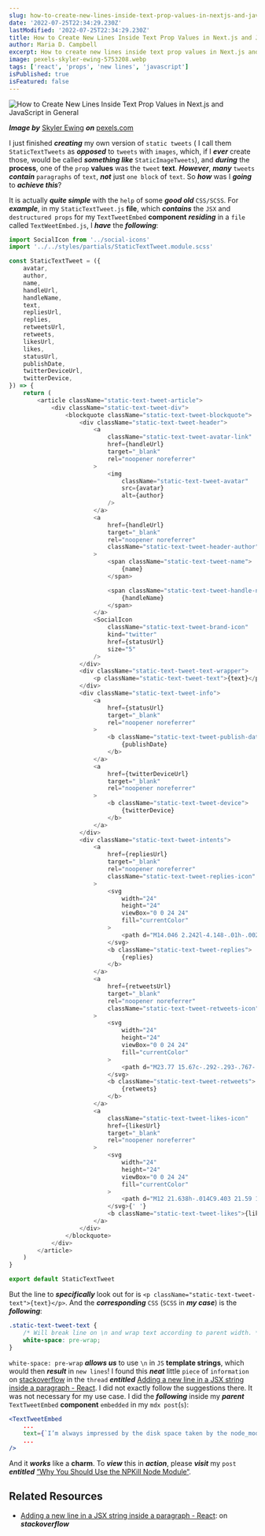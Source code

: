 ```yaml
---
slug: how-to-create-new-lines-inside-text-prop-values-in-nextjs-and-javascript-in-general
date: '2022-07-25T22:34:29.230Z'
lastModified: '2022-07-25T22:34:29.230Z'
title: How to Create New Lines Inside Text Prop Values in Next.js and JavaScript in General
author: Maria D. Campbell
excerpt: How to create new lines inside text prop values in Next.js and JavaScript in general.
image: pexels-skyler-ewing-5753208.webp
tags: ['react', 'props', 'new lines', 'javascript']
isPublished: true
isFeatured: false
---
```


![How to Create New Lines Inside Text Prop Values in Next.js and JavaScript in General](pexels-skyler-ewing-5753208.webp)

***Image by*** [Skyler Ewing](https://www.pexels.com/@skyler-ewing-266953/) ***on*** [pexels.com](https://www.pexels.com/photo/small-gray-sparrows-on-fresh-white-snow-5753208/)

I just finished **_creating_** my own version of `static tweets` ( I call them `StaticTextTweets` as **_opposed_** to `tweets` with `images`, which, if I **_ever_** create those, would be called **_something like_**
`StaticImageTweets`), and **_during_** the **process**, one of the `prop`
**values** was the `tweet` **text**. **_However_**, **_many_** `tweets`
**_contain_** `paragraphs` of `text`, **_not_** just `one block` of `text`. So **_how_** was I **_going_** to **_achieve this_**?

It is actually **_quite simple_** with the `help` of some **_good old_**
`CSS/SCSS`. For **_example_**, in my `StaticTextTweet.js` **file**, which
**_contains_** the `JSX` and `destructured props` for my `TextTweetEmbed`
**component** **_residing_** in a `file` called `TextWeetEmbed.js`, I **_have_** the **_following_**:

```javascript
import SocialIcon from '../social-icons'
import '../../styles/partials/StaticTextTweet.module.scss'

const StaticTextTweet = ({
	avatar,
	author,
	name,
	handleUrl,
	handleName,
	text,
	repliesUrl,
	replies,
	retweetsUrl,
	retweets,
	likesUrl,
	likes,
	statusUrl,
	publishDate,
	twitterDeviceUrl,
	twitterDevice,
}) => {
	return (
		<article className="static-text-tweet-article">
			<div className="static-text-tweet-div">
				<blockquote className="static-text-tweet-blockquote">
					<div className="static-text-tweet-header">
						<a
							className="static-text-tweet-avatar-link"
							href={handleUrl}
							target="_blank"
							rel="noopener noreferrer"
						>
							<img
								className="static-text-tweet-avatar"
								src={avatar}
								alt={author}
							/>
						</a>
						<a
							href={handleUrl}
							target="_blank"
							rel="noopener noreferrer"
							className="static-text-tweet-header-author"
						>
							<span className="static-text-tweet-name">
								{name}
							</span>

							<span className="static-text-tweet-handle-name text-sm">
								{handleName}
							</span>
						</a>
						<SocialIcon
							className="static-text-tweet-brand-icon"
							kind="twitter"
							href={statusUrl}
							size="5"
						/>
					</div>
					<div className="static-text-tweet-text-wrapper">
						<p className="static-text-tweet-text">{text}</p>
					</div>
					<div className="static-text-tweet-info">
						<a
							href={statusUrl}
							target="_blank"
							rel="noopener noreferrer"
						>
							<b className="static-text-tweet-publish-date">
								{publishDate}
							</b>
						</a>
						<a
							href={twitterDeviceUrl}
							target="_blank"
							rel="noopener noreferrer"
						>
							<b className="static-text-tweet-device">
								{twitterDevice}
							</b>
						</a>
					</div>
					<div className="static-text-tweet-intents">
						<a
							href={repliesUrl}
							target="_blank"
							rel="noopener noreferrer"
							className="static-text-tweet-replies-icon"
						>
							<svg
								width="24"
								height="24"
								viewBox="0 0 24 24"
								fill="currentColor"
							>
								<path d="M14.046 2.242l-4.148-.01h-.002c-4.374 0-7.8 3.427-7.8 7.802 0 4.098 3.186 7.206 7.465 7.37v3.828c0 .108.045.286.12.403.143.225.385.347.633.347.138 0 .277-.038.402-.118.264-.168 6.473-4.14 8.088-5.506 1.902-1.61 3.04-3.97 3.043-6.312v-.017c-.006-4.368-3.43-7.788-7.8-7.79zm3.787 12.972c-1.134.96-4.862 3.405-6.772 4.643V16.67c0-.414-.334-.75-.75-.75h-.395c-3.66 0-6.318-2.476-6.318-5.886 0-3.534 2.768-6.302 6.3-6.302l4.147.01h.002c3.532 0 6.3 2.766 6.302 6.296-.003 1.91-.942 3.844-2.514 5.176z"></path>
							</svg>
							<b className="static-text-tweet-replies">
								{replies}
							</b>
						</a>
						<a
							href={retweetsUrl}
							target="_blank"
							rel="noopener noreferrer"
							className="static-text-tweet-retweets-icon"
						>
							<svg
								width="24"
								height="24"
								viewBox="0 0 24 24"
								fill="currentColor"
							>
								<path d="M23.77 15.67c-.292-.293-.767-.293-1.06 0l-2.22 2.22V7.65c0-2.068-1.683-3.75-3.75-3.75h-5.85c-.414 0-.75.336-.75.75s.336.75.75.75h5.85c1.24 0 2.25 1.01 2.25 2.25v10.24l-2.22-2.22c-.293-.293-.768-.293-1.06 0s-.294.768 0 1.06l3.5 3.5c.145.147.337.22.53.22s.383-.072.53-.22l3.5-3.5c.294-.292.294-.767 0-1.06zm-10.66 3.28H7.26c-1.24 0-2.25-1.01-2.25-2.25V6.46l2.22 2.22c.148.147.34.22.532.22s.384-.073.53-.22c.293-.293.293-.768 0-1.06l-3.5-3.5c-.293-.294-.768-.294-1.06 0l-3.5 3.5c-.294.292-.294.767 0 1.06s.767.293 1.06 0l2.22-2.22V16.7c0 2.068 1.683 3.75 3.75 3.75h5.85c.414 0 .75-.336.75-.75s-.337-.75-.75-.75z"></path>
							</svg>
							<b className="static-text-tweet-retweets">
								{retweets}
							</b>
						</a>
						<a
							className="static-text-tweet-likes-icon"
							href={likesUrl}
							target="_blank"
							rel="noopener noreferrer"
						>
							<svg
								width="24"
								height="24"
								viewBox="0 0 24 24"
								fill="currentColor"
							>
								<path d="M12 21.638h-.014C9.403 21.59 1.95 14.856 1.95 8.478c0-3.064 2.525-5.754 5.403-5.754 2.29 0 3.83 1.58 4.646 2.73.813-1.148 2.353-2.73 4.644-2.73 2.88 0 5.404 2.69 5.404 5.755 0 6.375-7.454 13.11-10.037 13.156H12zM7.354 4.225c-2.08 0-3.903 1.988-3.903 4.255 0 5.74 7.035 11.596 8.55 11.658 1.52-.062 8.55-5.917 8.55-11.658 0-2.267-1.822-4.255-3.902-4.255-2.528 0-3.94 2.936-3.952 2.965-.23.562-1.156.562-1.387 0-.015-.03-1.426-2.965-3.955-2.965z"></path>
							</svg>{' '}
							<b className="static-text-tweet-likes">{likes}</b>
						</a>
					</div>
				</blockquote>
			</div>
		</article>
	)
}

export default StaticTextTweet
```

But the line to **_specifically_** look out for is `<p className="static-text-tweet-text">{text}</p>`. And the **_corresponding_**
`CSS` (`SCSS` in **_my case_**) is the **_following_**:

```scss
.static-text-tweet-text {
	/* Will break line on \n and wrap text according to parent width. */
	white-space: pre-wrap;
}
```

`white-space: pre-wrap` **_allows us_** to use `\n` in `JS` **template
strings**, which would then **_result_** in `new lines`! I found this **_neat_** little `piece` of `information` on [stackoverflow](https://stackoverflow.com/questions/50229792/adding-a-new-line-in-a-jsx-string-inside-a-paragraph-react)
in the `thread` **_entitled_** [Adding a new line in a JSX string inside a paragraph - React](https://stackoverflow.com/questions/50229792/adding-a-new-line-in-a-jsx-string-inside-a-paragraph-react).
I did not exactly follow the suggestions there. It was not necessary for my use case. I did the **_following_** inside my **_parent_** `TextTweetEmbed`
**component** `embedded` in my `mdx post`(`s`):

```jsx
<TextTweetEmbed
    ...
	text={`I’m always impressed by the disk space taken by the node_modules.\n\nI just saved 17GB of disk space using npkill. An awesome tool 👌`}
    ...
/>
```

And it **_works_** like a **charm**. To **_view_** this in **_action_**, please **_visit_** my `post` **_entitled_** [“Why You Should Use the NPKill Node Module“](https://www.interglobalmedianetwork.com/blog/why-you-should-use-the-npkill-node-module).

## Related Resources

- [Adding a new line in a JSX string inside a paragraph - React](https://stackoverflow.com/questions/50229792/adding-a-new-line-in-a-jsx-string-inside-a-paragraph-react):
on **_stackoverflow_**